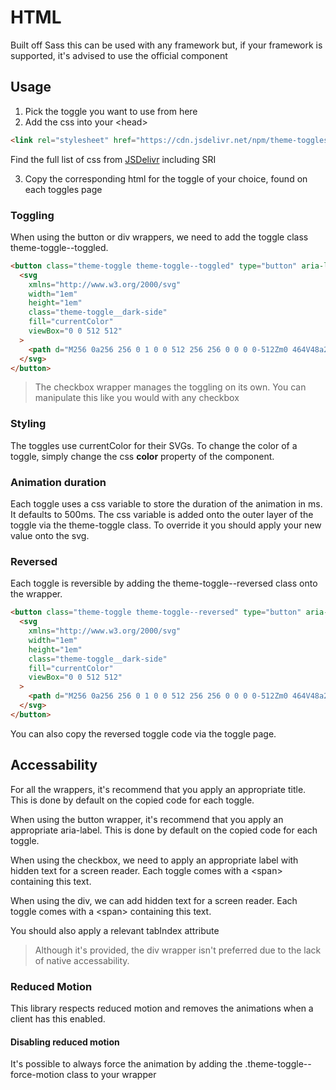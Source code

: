 
# HTML
Built off Sass this can be used with any framework but, if your framework is supported, it's advised to use the official component

## Usage
1. Pick the toggle you want to use from <Link href="/"><a className="text-blue-500">here</a></Link>
1. Add the css into your \<head\>
```html
<link rel="stylesheet" href="https://cdn.jsdelivr.net/npm/theme-toggles@{html-version}/css/{toggle name}.min.css">
```
<p className="text-xl py-4"> Find the full list of css from <a href="https://www.jsdelivr.com/package/npm/theme-toggles?path=css" className="text-blue-500">JSDelivr</a> including SRI</p>

3. Copy the corresponding html for the toggle of your choice, found on each toggles page

### Toggling
When using the button or div wrappers, we need to add the toggle class <span className="dark:bg-dark-50 bg-zinc-200 p-1 rounded">theme-toggle--toggled</span>.
```html
<button class="theme-toggle theme-toggle--toggled" type="button" aria-label="Toggle theme">
  <svg
    xmlns="http://www.w3.org/2000/svg"
    width="1em"
    height="1em"
    class="theme-toggle__dark-side"
    fill="currentColor"
    viewBox="0 0 512 512"
  >
    <path d="M256 0a256 256 0 1 0 0 512 256 256 0 0 0 0-512Zm0 464V48a208 208 0 0 1 0 416Z" />
  </svg>
</button>
```
> The checkbox wrapper manages the toggling on its own. You can manipulate this like you would with any checkbox

### Styling
The toggles use currentColor for their SVGs. To change the color of a toggle, simply change the css <b>color</b> property of the component.

### Animation duration
Each toggle uses a css variable to store the duration of the animation in ms. It defaults to 500ms. The css variable is added onto the outer layer of the toggle via the theme-toggle class. To override it you should apply your new value onto the svg.

### Reversed
Each toggle is reversible by adding the <span className="dark:bg-dark-50 bg-zinc-200 p-1 rounded">theme-toggle--reversed</span> class onto the wrapper.
```html
<button class="theme-toggle theme-toggle--reversed" type="button" aria-label="Toggle theme">
  <svg
    xmlns="http://www.w3.org/2000/svg"
    width="1em"
    height="1em"
    class="theme-toggle__dark-side"
    fill="currentColor"
    viewBox="0 0 512 512"
  >
    <path d="M256 0a256 256 0 1 0 0 512 256 256 0 0 0 0-512Zm0 464V48a208 208 0 0 1 0 416Z" />
  </svg>
</button>
```
You can also copy the reversed toggle code via the toggle page.

## Accessability 

For all the wrappers, it's recommend that you apply an appropriate <span className="dark:bg-dark-50 bg-zinc-200 p-1 rounded">title</span>. This is done by default on the copied code for each toggle.

When using the button wrapper, it's recommend that you apply an appropriate <span className="dark:bg-dark-50 bg-zinc-200 p-1 rounded">aria-label</span>. This is done by default on the copied code for each toggle.

When using the checkbox, we need to apply an appropriate label with hidden text for a screen reader. Each toggle comes with a \<span\> containing this text.

When using the div, we can add hidden text for a screen reader. Each toggle comes with a \<span\> containing this text.

You should also apply a relevant <span className="dark:bg-dark-50 bg-zinc-200 p-1 rounded">tabIndex</span> attribute

> Although it's provided, the div wrapper isn't preferred due to the lack of native accessability.

### Reduced Motion

This library respects reduced motion and removes the animations when a client has this enabled.

#### Disabling reduced motion
It's possible to always force the animation by adding the <span className="dark:bg-dark-50 bg-zinc-200 p-1 rounded">.theme-toggle--force-motion</span> class to your wrapper


